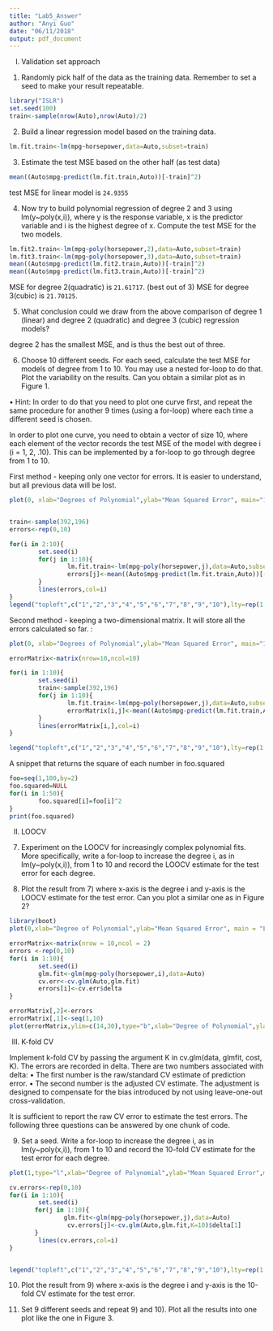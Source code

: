 ```yaml
---
title: "Lab5_Answer"
author: "Anyi Guo"
date: "06/11/2018"
output: pdf_document
---
```

(I) Validation set approach

1) Randomly pick half of the data as the training data. Remember to set a seed to make your result repeatable.
```r
library("ISLR")
set.seed(100)
train<-sample(nrow(Auto),nrow(Auto)/2)
```

2) Build a linear regression model based on the training data.

```r
lm.fit.train<-lm(mpg~horsepower,data=Auto,subset=train)
```

3) Estimate the test MSE based on the other half (as test data)
```r
mean((Auto$mpg-predict(lm.fit.train,Auto))[-train]^2)
```
test MSE for linear model is `24.9355`

4) Now try to build polynomial regression of degree 2 and 3 using lm(y~poly(x,i)), where y is the response variable, x is the predictor variable and i is the highest degree of x. Compute the test MSE for the two models.

```r
lm.fit2.train<-lm(mpg~poly(horsepower,2),data=Auto,subset=train)
lm.fit3.train<-lm(mpg~poly(horsepower,3),data=Auto,subset=train)
mean((Auto$mpg-predict(lm.fit2.train,Auto))[-train]^2)
mean((Auto$mpg-predict(lm.fit3.train,Auto))[-train]^2)
```
MSE for degree 2(quadratic) is `21.61717`. (best out of 3)
MSE for degree 3(cubic) is `21.70125`.

5) What conclusion could we draw from the above comparison of degree 1 (linear) and degree 2 (quadratic) and degree 3 (cubic) regression models?

degree 2 has the smallest MSE, and is thus the best out of three.

6) Choose 10 different seeds. For each seed, calculate the test MSE for models of degree from 1 to 10. You may use a nested for-loop to do that. Plot the variability on the results. Can you obtain a similar plot as in Figure 1.

• Hint:
In order to do that you need to plot one curve first, and repeat the same procedure for another 9 times (using a for-loop) where each time a different seed is chosen.

In order to plot one curve, you need to obtain a vector of size 10, where each element of the vector records the test MSE of the model with degree i (i = 1, 2, .10). This can be implemented by a for-loop to go through degree from 1 to 10.

First method - keeping only one vector for errors. It is easier to understand, but all previous data will be lost.
```r
plot(0, xlab="Degrees of Polynomial",ylab="Mean Squared Error", main="10 times random split",ylim = c(14,27), xlim=c(0,10),type="l")


train<-sample(392,196)
errors<-rep(0,10)

for(i in 2:10){
        set.seed(i)
        for(j in 1:10){
                lm.fit.train<-lm(mpg~poly(horsepower,j),data=Auto,subset=train)
                errors[j]<-mean((Auto$mpg-predict(lm.fit.train,Auto))[-train]^2)
        }
        lines(errors,col=i)
}
legend("topleft",c("1","2","3","4","5","6","7","8","9","10"),lty=rep(1,10),col=1:10,lwd=rep(2.5,10),cex = 0.6)
```
Second method - keeping a two-dimensional matrix. It will store all the errors calculated so far. :
```r
plot(0, xlab="Degrees of Polynomial",ylab="Mean Squared Error", main="10 times random split",ylim = c(14,27), xlim=c(0,10),type="l")

errorMatrix<-matrix(nrow=10,ncol=10)

for(i in 1:10){
        set.seed(i)
        train<-sample(392,196)
        for(j in 1:10){
                lm.fit.train<-lm(mpg~poly(horsepower,j),data=Auto,subset=train)
                errorMatrix[i,j]<-mean((Auto$mpg-predict(lm.fit.train,Auto))[-train]^2)
        }
        lines(errorMatrix[i,],col=i)
}

legend("topleft",c("1","2","3","4","5","6","7","8","9","10"),lty=rep(1,10),col=1:10,lwd=rep(2.5,10),cex = 0.6)
```
A snippet that returns the square of each number in foo.squared
```r
foo=seq(1,100,by=2)
foo.squared=NULL
for(i in 1:50){
        foo.squared[i]=foo[i]^2
}
print(foo.squared)
```

(II) LOOCV

7) Experiment on the LOOCV for increasingly complex polynomial fits. More specifically, write a for-loop to increase the degree i, as in lm(y~poly(x,i)), from 1 to 10 and record the LOOCV estimate for the test error for each degree.

8) Plot the result from 7) where x-axis is the degree i and y-axis is the LOOCV estimate for the test error. Can you plot a similar one as in Figure 2?

```r
library(boot)
plot(0,xlab="Degree of Polynomial",ylab="Mean Squared Error", main = "LOOCV",xlim=c(1,10),ylim=c(12,32))

errorMatrix<-matrix(nrow = 10,ncol = 2)
errors <-rep(0,10)
for(i in 1:10){
        set.seed(i)
        glm.fit<-glm(mpg~poly(horsepower,i),data=Auto)
        cv.err<-cv.glm(Auto,glm.fit)
        errors[i]<-cv.err$delta
}

errorMatrix[,2]<-errors
errorMatrix[,1]<-seq(1,10)
plot(errorMatrix,ylim=c(14,30),type="b",xlab="Degree of Polynomial",ylab="Mean Squared Error",main="LOOCV")
```



(III) K-fold CV

Implement k-fold CV by passing the argument K in cv.glm(data, glmfit, cost, K). The errors are recorded in delta. There are two numbers associated with delta:
• The first number is the raw/standard CV estimate of prediction error.
• The second number is the adjusted CV estimate. The adjustment is designed to compensate for the bias introduced by not using leave-one-out cross-validation.

It is sufficient to report the raw CV error to estimate the test errors. The following three questions can be answered by one chunk of code.

9) Set a seed. Write a for-loop to increase the degree i, as in lm(y~poly(x,i)), from 1 to 10 and record the 10-fold CV estimate for the test error for each degree.

```r
plot(1,type="l",xlab="Degree of Polynomial",ylab="Mean Squared Error",main="10-fold CV", xlim=c(0,12),ylim=c(14,27))

cv.errors<-rep(0,10)
for(i in 1:10){
        set.seed(i)
       for(j in 1:10){
               glm.fit<-glm(mpg~poly(horsepower,j),data=Auto)
                cv.errors[j]<-cv.glm(Auto,glm.fit,K=10)$delta[1]
       }
        lines(cv.errors,col=i)
}


legend("topleft",c("1","2","3","4","5","6","7","8","9","10"),lty=rep(1,10),col=1:10,lwd=rep(2.5,10),cex = 0.6)
```

10) Plot the result from 9) where x-axis is the degree i and y-axis is the 10-fold CV estimate for the test error.


11) Set 9 different seeds and repeat 9) and 10). Plot all the results into one plot like the one in Figure 3.